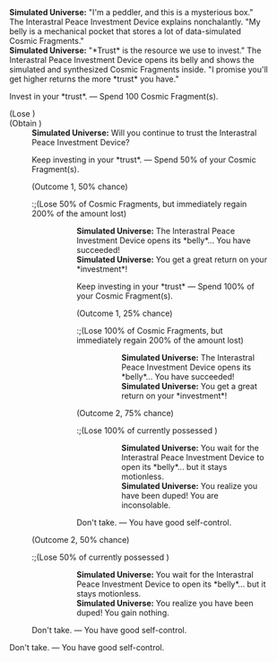 {{Dialogue Start}}
:'''Simulated Universe:''' "I'm a peddler, and this is a mysterious box." The Interastral Peace Investment Device explains nonchalantly. "My belly is a mechanical pocket that stores a lot of data-simulated Cosmic Fragments."
:'''Simulated Universe:''' "*Trust* is the resource we use to invest." The Interastral Peace Investment Device opens its belly and shows the simulated and synthesized Cosmic Fragments inside. "I promise you'll get higher returns the more *trust* you have."
:{{DIcon|Star}} Invest in your *trust*. &mdash; Spend 100 Cosmic Fragment(s).
:;(Lose {{Item|Cosmic Fragment|20|x=100}})
:;(Obtain {{Item|Cosmic Fragment|20|x=200}})
::'''Simulated Universe:''' Will you continue to trust the Interastral Peace Investment Device?
::{{DIcon|Star}} Keep investing in your *trust*. &mdash; Spend 50% of your Cosmic Fragment(s).
::;(Outcome 1, 50% chance)
:::;(Lose 50% of Cosmic Fragments, but immediately regain 200% of the amount lost{{Verify}})
::::'''Simulated Universe:''' The Interastral Peace Investment Device opens its *belly*... You have succeeded!
::::'''Simulated Universe:''' You get a great return on your *investment*!
::::{{DIcon|Star}} Keep investing in your *trust* &mdash; Spend 100% of your Cosmic Fragment(s).
::::;(Outcome 1, 25% chance)
:::::;(Lose 100% of Cosmic Fragments, but immediately regain 200% of the amount lost{{Verify}})
::::::'''Simulated Universe:''' The Interastral Peace Investment Device opens its *belly*... You have succeeded!
::::::'''Simulated Universe:''' You get a great return on your *investment*!
::::;(Outcome 2, 75% chance)
:::::;(Lose 100% of currently possessed {{Item|Cosmic Fragment|20}})
::::::'''Simulated Universe:''' You wait for the Interastral Peace Investment Device to open its *belly*... but it stays motionless.
::::::'''Simulated Universe:''' You realize you have been duped! You are inconsolable.
::::{{DIcon|Star}} Don't take. &mdash; You have good self-control.
::;(Outcome 2, 50% chance)
:::;(Lose 50% of currently possessed {{Item|Cosmic Fragment|20}})
::::'''Simulated Universe:''' You wait for the Interastral Peace Investment Device to open its *belly*... but it stays motionless.
::::'''Simulated Universe:''' You realize you have been duped! You gain nothing.
::{{DIcon|Star}} Don't take. &mdash; You have good self-control.
:{{DIcon|Star}} Don't take. &mdash; You have good self-control.
{{Dialogue End}}